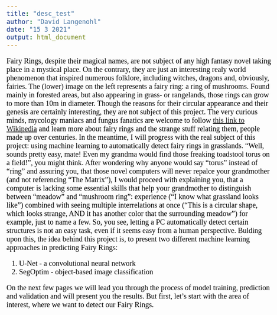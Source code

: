 ```yaml
---
title: "desc_test"
author: "David Langenohl"
date: "15 3 2021"
output: html_document
---
```


<style type="text/css">

body{ /* Normal  */
      font-size: 20px;
      font-family: "Times New Roman", Times, serif;
      color: Black;
  }
  
</style>

Fairy Rings, despite their magical names, are not subject of any high fantasy novel taking place in a mystical place. On the contrary, they are just an interesting realy world phenomenon that inspired numerous folklore, including witches, dragons and, obviously, fairies. The (lower) image on the left represents a fairy ring: a ring of mushrooms. Found mainly in forested areas, but also appearing in grass- or rangelands, those rings can grow to more than 10m in diameter. Though the reasons for their circular appearance and their genesis are certainly interesting, they are not subject of this project. The very curious minds, mycology maniacs and fungus fanatics are welcome to follow <a href="https://en.wikipedia.org/wiki/Fairy_ring" target="_blank">this link to Wikipedia</a> and learn more about fairy rings and the strange stuff relating them, people made up over centuries. In the meantime, I will progress with the real subject of this project: using machine learning to automatically detect fairy rings in grasslands. "Well, sounds pretty easy, mate! Even my grandma would find those freaking toadstool torus on a field!", you might think. After wondering why anyone would say "torus" instead of "ring" and assuring you, that those novel computers will never repalce your grandmother (and not referencing "The Matrix"), I would proceed with explaining you, that a computer is lacking some essential skills that help your grandmother to distinguish between "meadow" and "mushroom ring": experience ("I know what grassland looks like") combined with seeing multiple interrelations at once ("This is a circular shape, which looks strange, AND it has another color that the surrounding meadow") for example, just to name a few. So, you see, letting a PC automatically detect certain structures is not an easy task, even if it seems easy from a human perspective.
Bulding upon this, the idea behind this project is, to present two different machine learning approaches in predicting Fairy Rings:

1. U-Net - a convolutional neural network
2. SegOptim - object-based image classification

On the next few pages we will lead you through the process of model training, prediction and validation and will present you the results. But first, let's start with the area of interest, where we want to detect our Fairy Rings.